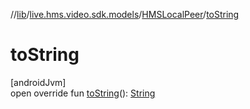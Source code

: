 //[lib](../../../index)/[live.hms.video.sdk.models](../index)/[HMSLocalPeer](index)/[toString](to-string)

# toString

[androidJvm]\
open override fun [toString](to-string)(): [String](https://kotlinlang.org/api/latest/jvm/stdlib/kotlin/-string/index.html)
